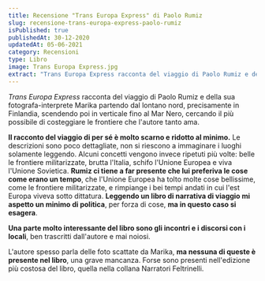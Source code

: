 ```yaml
---
title: Recensione "Trans Europa Express" di Paolo Rumiz
slug: recensione-trans-europa-express-paolo-rumiz
isPublished: true
publishedAt: 30-12-2020
updatedAt: 05-06-2021
category: Recensioni
type: Libro
image: Trans Europa Express.jpg
extract: "Trans Europa Express racconta del viaggio di Paolo Rumiz e della sua fotografa-interprete Marika partendo dal lontano nord, precisamente in Finlandia, scendendo poi in verticale fino al Mar Nero, cercando il più possibile di costeggiare le frontiere che l’autore tanto ama. Il racconto del viaggio di per sé è molto scarno e ridotto al minimo. Le descrizioni sono poco dettagliate, non si riescono a immaginare i luoghi solamente leggendo. Alcuni concetti vengono invece ripetuti più volte: belle le frontiere militarizzate, brutta l’Italia, schifo l’Unione Europea e viva l’Unione Sovietica. Rumiz ci tiene a far presente che lui preferiva le cose come erano un tempo, che l’Unione Europea ha tolto molte cose bellissime, come le frontiere militarizzate, e rimpiange i bei tempi andati in cui l’est Europa viveva sotto dittatura. Leggendo un libro di narrativa di viaggio mi aspetto un minimo di politica, per forza di cose, ma in questo caso si esagera."
---
```


<Book slug="trans-europa-express" />


_Trans Europa Express_ racconta del viaggio di Paolo Rumiz e della sua fotografa-interprete Marika partendo dal lontano nord, precisamente in Finlandia, scendendo poi in verticale fino al Mar Nero, cercando il più possibile di costeggiare le frontiere che l'autore tanto ama.

**Il racconto del viaggio di per sé è molto scarno e ridotto al minimo.** Le descrizioni sono poco dettagliate, non si riescono a immaginare i luoghi solamente leggendo. Alcuni concetti vengono invece ripetuti più volte: belle le frontiere militarizzate, brutta l'Italia, schifo l'Unione Europea e viva l'Unione Sovietica. **Rumiz ci tiene a far presente che lui preferiva le cose come erano un tempo**, che l'Unione Europea ha tolto molte cose bellissime, come le frontiere militarizzate, e rimpiange i bei tempi andati in cui l'est Europa viveva sotto dittatura. **Leggendo un libro di narrativa di viaggio mi aspetto un minimo di politica**, per forza di cose, **ma in questo caso si esagera**.

**Una parte molto interessante del libro sono gli incontri e i discorsi con i locali**, ben trascritti dall'autore e mai noiosi.

L'autore spesso parla delle foto scattate da Marika, **ma nessuna di queste è presente nel libro**, una grave mancanza. Forse sono presenti nell'edizione più costosa del libro, quella nella collana Narratori Feltrinelli.
